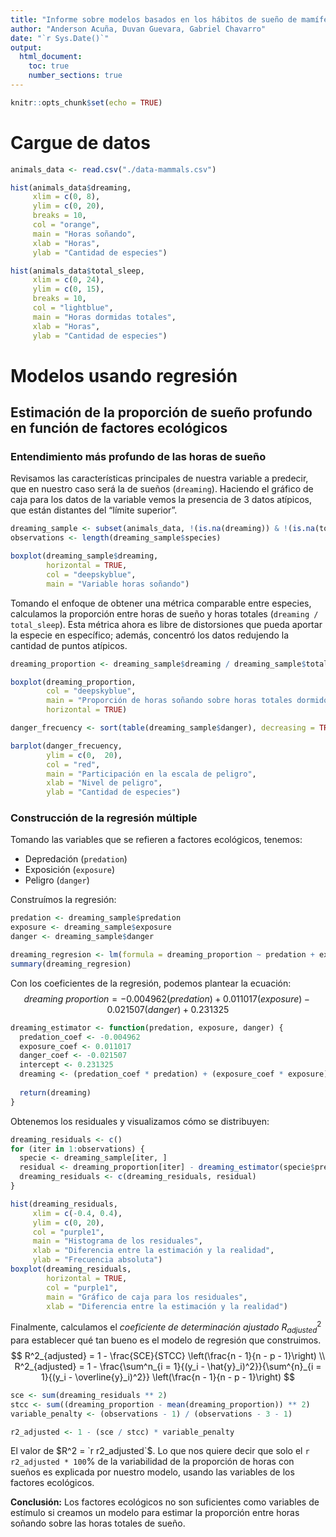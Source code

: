 ```yaml
---
title: "Informe sobre modelos basados en los hábitos de sueño de mamíferos"
author: "Anderson Acuña, Duvan Guevara, Gabriel Chavarro"
date: "`r Sys.Date()`"
output: 
  html_document: 
    toc: true
    number_sections: true
---
```


```r
knitr::opts_chunk$set(echo = TRUE)
```

# Cargue de datos

```r
animals_data <- read.csv("./data-mammals.csv")
```

```r
hist(animals_data$dreaming, 
     xlim = c(0, 8),
     ylim = c(0, 20),
     breaks = 10,
     col = "orange",
     main = "Horas soñando",
     xlab = "Horas",
     ylab = "Cantidad de especies")

hist(animals_data$total_sleep,
     xlim = c(0, 24),
     ylim = c(0, 15),
     breaks = 10,
     col = "lightblue",
     main = "Horas dormidas totales",
     xlab = "Horas",
     ylab = "Cantidad de especies")
```

# Modelos usando regresión

## Estimación de la proporción de sueño profundo en función de factores ecológicos

### Entendimiento más profundo de las horas de sueño

Revisamos las características principales de nuestra variable a predecir, que en 
nuestro caso será la de sueños (`dreaming`). Haciendo el gráfico de caja para 
los datos de la variable vemos la presencia de 3 datos atípicos, que están 
distantes del "límite superior".
```r
dreaming_sample <- subset(animals_data, !(is.na(dreaming)) & !(is.na(total_sleep)))
observations <- length(dreaming_sample$species)

boxplot(dreaming_sample$dreaming,
        horizontal = TRUE,
        col = "deepskyblue",
        main = "Variable horas soñando")
```

Tomando el enfoque de obtener una métrica comparable entre especies, calculamos 
la proporción entre horas de sueño y horas totales (`dreaming / total_sleep`). 
Esta métrica ahora es libre de distorsiones que pueda aportar la especie en 
específico; además, concentró los datos redujendo la cantidad de puntos 
atípicos.
```r
dreaming_proportion <- dreaming_sample$dreaming / dreaming_sample$total_sleep

boxplot(dreaming_proportion,
        col = "deepskyblue",
        main = "Proporción de horas soñando sobre horas totales dormido",
        horizontal = TRUE)
```


```r
danger_frecuency <- sort(table(dreaming_sample$danger), decreasing = TRUE)

barplot(danger_frecuency,
        ylim = c(0,  20),
        col = "red",
        main = "Participación en la escala de peligro",
        xlab = "Nivel de peligro",
        ylab = "Cantidad de especies")
```

### Construcción de la regresión múltiple

Tomando las variables que se refieren a factores ecológicos, tenemos:

+ Depredación (`predation`)
+ Exposición (`exposure`)
+ Peligro (`danger`)

Construímos la regresión:
```r
predation <- dreaming_sample$predation
exposure <- dreaming_sample$exposure
danger <- dreaming_sample$danger

dreaming_regresion <- lm(formula = dreaming_proportion ~ predation + exposure + danger)
summary(dreaming_regresion)
```

Con los coeficientes de la regresión, podemos plantear la ecuación:
$$
dreaming\ proportion = -0.004962(predation) + 0.011017(exposure) - 0.021507(danger) + 0.231325
$$

```r
dreaming_estimator <- function(predation, exposure, danger) {
  predation_coef <- -0.004962
  exposure_coef <- 0.011017
  danger_coef <- -0.021507
  intercept <- 0.231325
  dreaming <- (predation_coef * predation) + (exposure_coef * exposure) + (danger_coef * danger) + intercept
  
  return(dreaming)
}
```

Obtenemos los residuales y visualizamos cómo se distribuyen:
```r
dreaming_residuals <- c()
for (iter in 1:observations) {
  specie <- dreaming_sample[iter, ]
  residual <- dreaming_proportion[iter] - dreaming_estimator(specie$predation, specie$exposure, specie$danger) 
  dreaming_residuals <- c(dreaming_residuals, residual)
}

hist(dreaming_residuals,
     xlim = c(-0.4, 0.4),
     ylim = c(0, 20),
     col = "purple1",
     main = "Histograma de los residuales",
     xlab = "Diferencia entre la estimación y la realidad",
     ylab = "Frecuencia absoluta")
boxplot(dreaming_residuals,
        horizontal = TRUE,
        col = "purple1",
        main = "Gráfico de caja para los residuales",
        xlab = "Diferencia entre la estimación y la realidad")
```

Finalmente, calculamos el *coeficiente de determinación ajustado* 
$R^2_{adjusted}$ para establecer qué tan bueno es el modelo de regresión que 
construimos.
$$
R^2_{adjusted} = 1 - \frac{SCE}{STCC} \left(\frac{n - 1}{n - p - 1}\right) \\
R^2_{adjusted} = 1 - \frac{\sum^n_{i = 1}{(y_i - \hat{y}_i)^2}}{\sum^{n}_{i = 1}{(y_i - \overline{y}_i)^2}} \left(\frac{n - 1}{n - p - 1}\right)
$$
```r
sce <- sum(dreaming_residuals ** 2)
stcc <- sum((dreaming_proportion - mean(dreaming_proportion)) ** 2)
variable_penalty <- (observations - 1) / (observations - 3 - 1)

r2_adjusted <- 1 - (sce / stcc) * variable_penalty
```

El valor de $R^2 = `r r2_adjusted`$. Lo que nos quiere decir que solo el 
`r r2_adjusted * 100`% de la variabilidad de la proporción de horas con sueños 
es explicada por nuestro modelo, usando las variables de los factores 
ecológicos.

**Conclusión:** Los factores ecológicos no son suficientes como variables de 
estímulo si creamos un modelo para estimar la proporción entre horas soñando 
sobre las horas totales de sueño.
